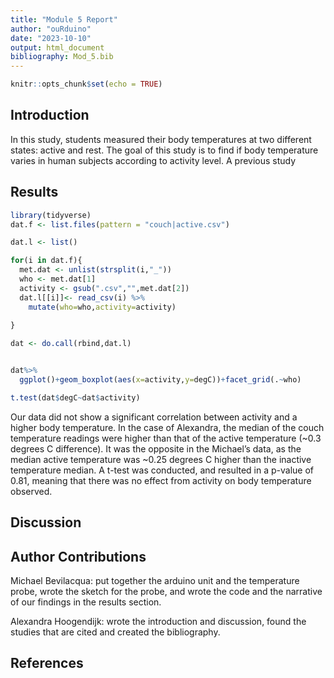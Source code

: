 ```yaml
---
title: "Module 5 Report"
author: "ouRduino"
date: "2023-10-10"
output: html_document
bibliography: Mod_5.bib
---
```


```r
knitr::opts_chunk$set(echo = TRUE)
```
## Introduction
In this study, students measured their body temperatures at two different states: active and rest. The goal of this study is to find if body temperature varies in human subjects according to activity level. A previous study 


## Results


```r
library(tidyverse)
dat.f <- list.files(pattern = "couch|active.csv") 

dat.l <- list() 

for(i in dat.f){
  met.dat <- unlist(strsplit(i,"_")) 
  who <- met.dat[1] 
  activity <- gsub(".csv","",met.dat[2]) 
  dat.l[[i]]<- read_csv(i) %>%
    mutate(who=who,activity=activity)
  
}

dat <- do.call(rbind,dat.l) 


dat%>%
  ggplot()+geom_boxplot(aes(x=activity,y=degC))+facet_grid(.~who) 

t.test(dat$degC~dat$activity)
```

Our data did not show a significant correlation between activity and a higher body temperature. In the case of Alexandra, the median of the couch temperature readings were higher than that of the active temperature (~0.3 degrees C difference). It was the opposite in the Michael's data, as the median active temperature was ~0.25 degrees C higher than the inactive temperature median. A t-test was conducted, and resulted in a p-value of 0.81, meaning that there was no effect from activity on body temperature observed. 

## Discussion


## Author Contributions
Michael Bevilacqua: put together the arduino unit and the temperature probe, wrote the sketch for the probe, and wrote the code and the narrative of our findings in the results section. 

Alexandra Hoogendijk: wrote the introduction and discussion,  found the studies that are cited and created the bibliography. 

## References


